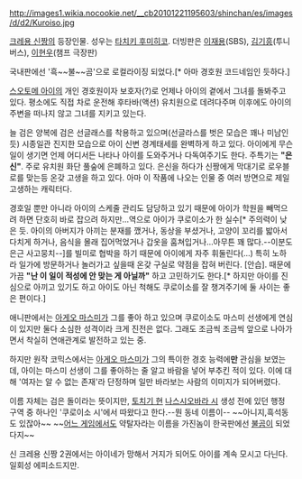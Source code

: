 http://images1.wikia.nocookie.net/__cb20101221195603/shinchan/es/images/d/d2/Kuroiso.jpg

[[크레용 신짱]]의 등장인물.
성우는 [[타치키 후미히코]]. 더빙판은 [[이재용]](SBS), [[김기흥]](투니버스), [[이현우]](챔프 극장판)

국내판에선 '흑~~불~~곰'으로 로컬라이징 되었다.[* 아마 경호원 코드네임인 듯하다.] 

[[스오토메 아이]]의 개인 경호원이자 보호자(?)로 언제나 아이의 곁에서 그녀를 돌봐주고 있다. 평소에도 직접 차로 운전해 후타바(액션) 유치원으로 데려다주며 이후에도 아이의 주변을 떠나지 않고 그녀를 지키고 있는다.

늘 검은 양복에 검은 선글래스를 착용하고 있으며(선글라스를 벗은 모습은 꽤나 미남인듯) 시종일관 진지한 모습으로 아이 신변 경계태세를 완벽하게 하고 있다. 아이에게 무슨일이 생기면 언제 어디서든 나타나 아이를 도와주거나 다독여주기도 한다. 주특기는 '''"은신"'''. 주로 유치원 화단 풀숲에 은폐하고 있다. 은신을 하다가 신짱에게 막대기로 로우블로를 맞는등 온갖 고생을 하고 있다. 아마 이 작품에 나오는 인물 중 여러 방면으로 제일 고생하는 캐릭터다. 

경호일 뿐만 아니라 아이의 스케줄 관리도 담당하고 있기 때문에 아이가 학원을 빼먹으려 하면 단호히 바로 잡으려 하지만...역으로 아이가 쿠로이소가 한 실수[* 주의력이 낮은 듯. 아이의 아버지가 아끼는 분재를 깼거나, 동상을 부셨거나, 고양이 꼬리를 밟아서 다치게 하거나, 음식을 몰래 집어먹었거나 갑옷을 훔쳐입거나...아무튼 꽤 많다.--이분도 은근 사고뭉치--]를 빌미로 협박을 하기 때문에 아이에게 자주 휘둘린다(...) 특히 노하라 일가에 방문하거나 놀러가고 싶을때 온갖 구실로 약점을 잡혀 버린다. [안습]. 때문에 가끔 '''"난 이 일이 적성에 안 맞는 게 아닐까"''' 하고 고민하기도 한다.[* 하지만 아이를 진심으로 아끼고 있기도 하고 아이도 아닌 척해도 쿠로이소를 잘 챙겨주기에 둘 사이는 좋은 편이다.]   

애니판에서는 [[아게오 마스미]]가 그를 좋아 하고 있으며 쿠로이소도 마스미 선생에게 연심이 있지만 둘다 소심한 성격이라 크게 진전은 없다. 그래도 조금씩 조금씩 앞으로 나아가면서 착실히 연애관계로 발전하고 있는 중.

하지만 원작 코믹스에서는 [[아게오 마스미]]가 그의 특이한 경호 능력에'''만''' 관심을 보였는데, 아이는 마스미 선생이 그를 좋아하는 줄 알고 바람을 넣어 부추킨 적이 있다. 이에 대해 '여자는 알 수 없는 존재'라 단정하며 일만 바라보는 사람의 이미지가 되어버렸다.

이름 자체는 검은 돌이라는 뜻이지만, [[토치기 현]] [[나스시오바라 시]] 생성 전에 있던 행정 구역 중 하나인 '쿠로이소 시'에서 따왔다고 한다.--뭔 동네 이름이-- ~~아니지,흑석동도 있잖아~~ ~~[[스타크래프트 2|어느 게임]]에서도 약탈자라는 이름을 가진놈이 한국판에선 [[불곰(스타크래프트 2)|불곰]]이 되었다지~~

신 크레용 신짱 2권에서는 아이네가 망해서 거지가 되어도 아이를 계속 모시고 다닌다. 일회성 에피소드지만.
